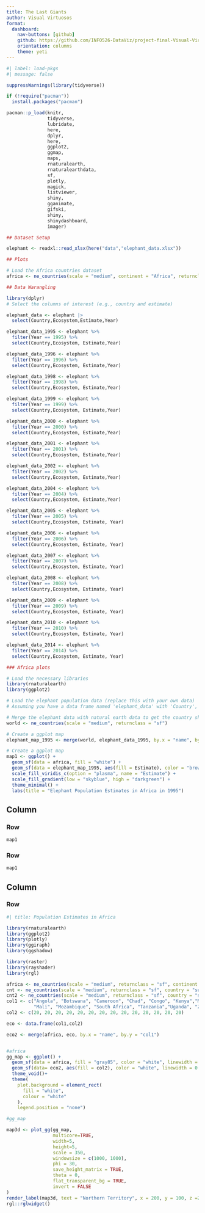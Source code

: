 ```yaml
---
title: The Last Giants
author: Visual Virtuosos
format: 
  dashboard:
    nav-buttons: [github]
    github: https://github.com/INFO526-DataViz/project-final-Visual-Virtuosos
    orientation: columns
    theme: yeti
---
```


```r
#| label: load-pkgs
#| message: false

suppressWarnings(library(tidyverse))

if (!require("pacman")) 
  install.packages("pacman")

pacman::p_load(knitr,
               tidyverse,
               lubridate,
               here,
               dplyr,
               here,
               ggplot2,
               ggmap,
               maps,
               rnaturalearth,
               rnaturalearthdata,
               sf,
               plotly,
               magick,
               listviewer,
               shiny,
               gganimate,
               gifski,
               shiny,
               shinydashboard,
               imager)
```



```r
## Dataset Setup

elephant <- readxl::read_xlsx(here("data","elephant_data.xlsx"))
```


```r
## Plots

# Load the Africa countries dataset
africa <- ne_countries(scale = "medium", continent = "Africa", returnclass = "sf")

```




```r

## Data Warangling

library(dplyr)
# Select the columns of interest (e.g., country and estimate)

elephant_data <- elephant |>
  select(Country,Ecosystem,Estimate,Year)

elephant_data_1995 <- elephant %>%
  filter(Year == 1995) %>%
  select(Country,Ecosystem, Estimate,Year)

elephant_data_1996 <- elephant %>%
  filter(Year == 1996) %>%
  select(Country,Ecosystem, Estimate,Year)

elephant_data_1998 <- elephant %>%
  filter(Year == 1998) %>%
  select(Country,Ecosystem, Estimate,Year)

elephant_data_1999 <- elephant %>%
  filter(Year == 1999) %>%
  select(Country,Ecosystem, Estimate,Year)

elephant_data_2000 <- elephant %>%
  filter(Year == 2000) %>%
  select(Country,Ecosystem, Estimate,Year)

elephant_data_2001 <- elephant %>%
  filter(Year == 2001) %>%
  select(Country,Ecosystem, Estimate,Year)

elephant_data_2002 <- elephant %>%
  filter(Year == 2002) %>%
  select(Country,Ecosystem, Estimate,Year)

elephant_data_2004 <- elephant %>%
  filter(Year == 2004) %>%
  select(Country,Ecosystem, Estimate,Year)

elephant_data_2005 <- elephant %>%
  filter(Year == 2005) %>%
  select(Country,Ecosystem, Estimate, Year)

elephant_data_2006 <- elephant %>%
  filter(Year == 2006) %>%
  select(Country,Ecosystem, Estimate, Year)

elephant_data_2007 <- elephant %>%
  filter(Year == 2007) %>%
  select(Country,Ecosystem, Estimate, Year)

elephant_data_2008 <- elephant %>%
  filter(Year == 2008) %>%
  select(Country,Ecosystem, Estimate, Year)

elephant_data_2009 <- elephant %>%
  filter(Year == 2009) %>%
  select(Country,Ecosystem, Estimate, Year)

elephant_data_2010 <- elephant %>%
  filter(Year == 2010) %>%
  select(Country,Ecosystem, Estimate, Year)

elephant_data_2014 <- elephant %>%
  filter(Year == 2014) %>%
  select(Country,Ecosystem, Estimate, Year)
```




```r

### Africa plots

# Load the necessary libraries
library(rnaturalearth)
library(ggplot2)

# Load the elephant population data (replace this with your own data)
# Assuming you have a data frame named 'elephant_data' with 'Country', 'Estimate' columns

# Merge the elephant data with natural earth data to get the country shapes
world <- ne_countries(scale = "medium", returnclass = "sf")

# Create a ggplot map
elephant_map_1995 <- merge(world, elephant_data_1995, by.x = "name", by.y = "Country")

# Create a ggplot map
map1 <- ggplot() +
  geom_sf(data = africa, fill = "white") +
  geom_sf(data = elephant_map_1995, aes(fill = Estimate), color = "brown", size = 0.2) +
  scale_fill_viridis_c(option = "plasma", name = "Estimate") +
  scale_fill_gradient(low = "skyblue", high = "darkgreen") +
  theme_minimal() +
  labs(title = "Elephant Population Estimates in Africa in 1995")
```


## Column

### Row

```r
map1

```
### Row

```r
map1

```


## Column

### Row

```r
#| title: Population Estimates in Africa

library(rnaturalearth)
library(ggplot2)
library(plotly)
library(ggiraph)
library(ggshadow)

library(raster)
library(rayshader)
library(rgl)

africa <- ne_countries(scale = "medium", returnclass = "sf", continent = "Africa")
cnt <- ne_countries(scale = "medium", returnclass = "sf", country = "sudan")
cnt2 <- ne_countries(scale = "medium", returnclass = "sf", country = "senegal")
col1 <- c("Angola", "Botswana", "Cameroon", "Chad", "Congo", "Kenya","Malawi",
          "Mali", "Mozambique", "South Africa", "Tanzania","Uganda", "Zambia", "Zimbabwe")
col2 <- c(20, 20, 20, 20, 20, 20, 20, 20, 20, 20, 20, 20, 20, 20)

eco <- data.frame(col1,col2)

eco2 <- merge(africa, eco, by.x = "name", by.y = "col1")


#africa
gg_map <- ggplot() +
  geom_sf(data = africa, fill = "gray85", color = "white", linewidth = 0.9 ) +
  geom_sf(data= eco2, aes(fill = col2), color = "white", linewidth = 0.9)+
  theme_void()+
  theme(
    plot.background = element_rect(
      fill = "white",
      colour = "white"
    ),
    legend.position = "none")

#gg_map

map3d <- plot_gg(gg_map, 
                 multicore=TRUE,
                 width=5,
                 height=5,
                 scale = 350,
                 windowsize = c(1000, 1000),
                 phi = 30,
                 save_height_matrix = TRUE,
                 theta = 0,
                 flat_transparent_bg = TRUE,
                 invert = FALSE
)
render_label(map3d, text = "Northern Territory", x = 200, y = 100, z =250)
rgl::rglwidget()


```